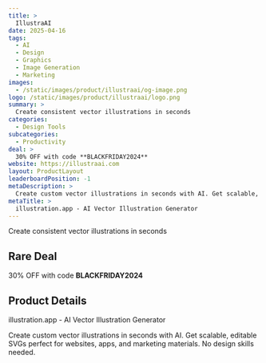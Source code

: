 ```yaml
---
title: >
  IllustraAI
date: 2025-04-16
tags:
  - AI
  - Design
  - Graphics
  - Image Generation
  - Marketing
images:
  - /static/images/product/illustraai/og-image.png
logo: /static/images/product/illustraai/logo.png
summary: >
  Create consistent vector illustrations in seconds
categories:
  - Design Tools
subcategories:
  - Productivity
deal: >
  30% OFF with code **BLACKFRIDAY2024**
website: https://illustraai.com
layout: ProductLayout
leaderboardPosition: -1
metaDescription: >
  Create custom vector illustrations in seconds with AI. Get scalable, editable SVGs perfect for websites, apps, and marketing materials. No design skills needed.
metaTitle: >
  illustration.app - AI Vector Illustration Generator
---
```

Create consistent vector illustrations in seconds

## Rare Deal

30% OFF with code **BLACKFRIDAY2024**

## Product Details

illustration.app - AI Vector Illustration Generator

Create custom vector illustrations in seconds with AI. Get scalable, editable SVGs perfect for websites, apps, and marketing materials. No design skills needed.
